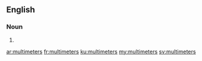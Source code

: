 ==English==

===Noun===
{{head|en|plural}}

# {{plural of|multimeter|lang=en|nocat=1}}

[[ar:multimeters]]
[[fr:multimeters]]
[[ku:multimeters]]
[[my:multimeters]]
[[sv:multimeters]]